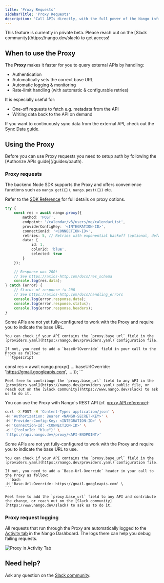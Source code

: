 ```yaml
---
title: 'Proxy Requests'
sidebarTitle: 'Proxy Requests'
description: 'Call APIs directly, with the full power of the Nango infrastructure.'
---
```


<Note>
This feature is currently in private beta. Please reach out on the [Slack community](https://nango.dev/slack) to get access!
</Note>

## When to use the Proxy

The **Proxy** makes it faster for you to query external APIs by handling:
* Authentication
* Automatically sets the correct base URL
* Automatic logging & monitoring
* Rate-limit handling (with automatic & configurable retries)

It is especially useful for:
* One-off requests to fetch e.g. metadata from the API
* Writing data back to the API on demand

If you want to continuously sync data from the external API, check out the [Sync Data guide](/guides/sync).

## Using the Proxy

<Tip>
Before you can use Proxy requests you need to setup auth by following the [Authorize APIs guide](/guides/oauth).
</Tip>

### Proxy requests 

<Tabs>
<Tab title="Backend Node SDK">

The backend Node SDK supports the Proxy and offers convenience functions such as `nango.get({})`, `nango.post({})` etc.

Refer to the [SDK Reference](/sdks) for full details on proxy options.

```typescript
try {
    const res = await nango.proxy({
        method: 'POST',
        endpoint: '/calendar/v3/users/me/calendarList',
        providerConfigKey: '<INTEGRATION-ID>',
        connectionId: '<CONNECTION-ID>',
        retries: 5, // Retries with exponential backoff (optional, default 0)
        data: {
            id: 1,
            colorId: 'blue',
            selected: true
        }
    });

    // Response was 200!
    // See https://axios-http.com/docs/res_schema
    console.log(res.data);
} catch (error) {
    // Status of response != 200
    // See https://axios-http.com/docs/handling_errors
    console.log(error.response.data);
    console.log(error.response.status);
    console.log(error.response.headers);
}
```

<Info>
    Some APIs are not yet fully-configured to work with the Proxy and require you to indicate the base URL. 

    You can check if your API contains the `proxy.base_url` field in the [providers.yaml](https://nango.dev/providers.yaml) configuration file.

    If not, you need to add a `baseUrlOverride` field in your call to the Proxy as follow:
    ```typescript
const res = await nango.proxy({
    ...
    baseUrlOverride: 'https://gmail.googleapis.com',
    ...
});
    ```

    Feel free to contribuge the `proxy.base_url` field to any API in the [providers.yaml](https://nango.dev/providers.yaml) public file, or reach out on the [Slack community](https://www.nango.dev/slack) to ask us to do it.
</Info>
</Tab>

<Tab title="REST API">

You can use the Proxy with Nango's REST API (cf. [proxy API reference](/api-reference/proxy/get)):

```bash
curl -X POST -H 'Content-Type: application/json' \
-H 'Authorization: Bearer <NANGO-SECRET-KEY>' \
-H 'Provider-Config-Key: <INTEGRATION-ID>' \
-H 'Connection-Id: <CONNECTION-ID>' \
-d '{"colorId: "blue"}' \
'https://api.nango.dev/proxy/<API-ENDPOINT>'
```


<Note>
    Some APIs are not yet fully-configured to work with the Proxy and require you to indicate the base URL to use. 

    You can check if your API contains the `proxy.base_url` field in the [providers.yaml](https://nango.dev/providers.yaml) configuration file.

    If not, you need to add a `Base-Url-Override` header in your call to the Proxy as follow:
    ```bash
    -H 'Base-Url-Override: https://gmail.googleapis.com' \
    ```

    Feel free to add the `proxy.base_url` field to any API and contribute the change, or reach out on the [Slack community](https://www.nango.dev/slack) to ask us to do it.
</Note>

</Tab>

</Tabs>

### Proxy request logging

All requests that run through the Proxy are automatically logged to the [Activity tab](https://app.nango.dev/activity) in the Nango Dashboard. The logs there can help you debug failing requests.

![Proxy in Activity Tab](/images/nango-proxy-activity-tab.png)

## Need help?

Ask any question on the [Slack community](https://nango.dev/slack).
